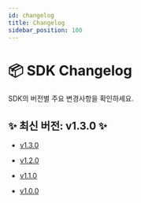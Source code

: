 ```yaml
---
id: changelog
title: Changelog
sidebar_position: 100
---
```


# 📦 SDK Changelog

SDK의 버전별 주요 변경사항을 확인하세요.

## ✨ 최신 버전: **v1.3.0** ✨

- [v1.3.0](/docs/changelog/v1.3.0)

- [v1.2.0](/docs/changelog/v1.2.0)

- [v1.1.0](/docs/changelog/v1.1.0)

- [v1.0.0](/docs/changelog/v1.0.0)
